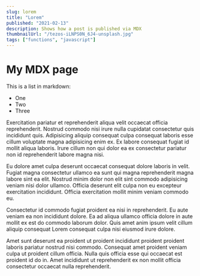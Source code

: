 ```yaml
---
slug: lorem
title: "Lorem"
published: "2021-02-13"
description: Shows how a post is published via MDX
thumbnailUrl: "/tezos-iLNPS0N_6J4-unsplash.jpg"
tags: ["functions", "javascript"]
---
```



# My MDX page

This is a list in markdown:

- One
- Two
- Three

Exercitation pariatur et reprehenderit aliqua velit occaecat officia reprehenderit. Nostrud commodo nisi irure nulla cupidatat consectetur quis incididunt quis. Adipisicing aliquip consequat culpa consequat laboris esse cillum voluptate magna adipisicing enim ex. Ex labore consequat fugiat id mollit aliqua laboris. Irure cillum non qui dolor ea ex consectetur pariatur non id reprehenderit labore magna nisi.

Eu dolore amet culpa deserunt occaecat consequat dolore laboris in velit. Fugiat magna consectetur ullamco ea sunt qui magna reprehenderit magna labore sint ea elit. Nostrud minim dolor non elit sint commodo adipisicing veniam nisi dolor ullamco. Officia deserunt elit culpa non eu excepteur exercitation incididunt. Officia exercitation mollit minim veniam commodo eu.

Consectetur id commodo fugiat proident ea nisi in reprehenderit. Eu aute veniam ea non incididunt dolore. Ea ad aliqua ullamco officia dolore in aute mollit ex est do commodo laborum dolor. Quis amet anim ipsum velit cillum aliquip consequat Lorem consequat culpa nisi eiusmod irure dolore.

Amet sunt deserunt ea proident ut proident incididunt proident proident laboris pariatur nostrud nisi commodo. Consequat amet proident veniam culpa ut proident cillum officia. Nulla quis officia esse qui occaecat est proident id do in. Amet incididunt ut reprehenderit ex non mollit officia consectetur occaecat nulla reprehenderit.

